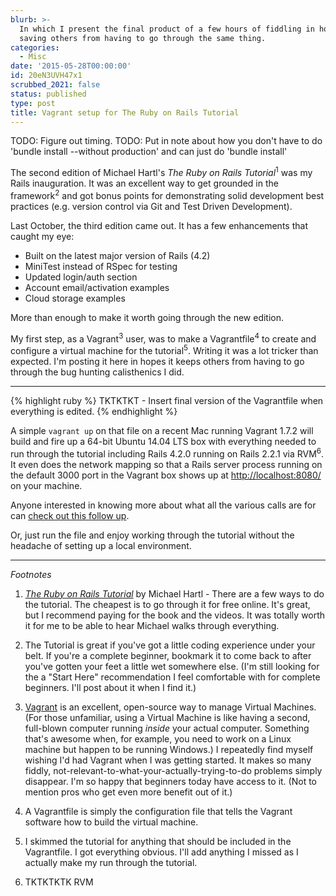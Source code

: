 ```yaml
---
blurb: >-
  In which I present the final product of a few hours of fiddling in hopes of
  saving others from having to go through the same thing.
categories:
  - Misc
date: '2015-05-28T00:00:00'
id: 20eN3UVH47x1
scrubbed_2021: false
status: published
type: post
title: Vagrant setup for The Ruby on Rails Tutorial
---
```


TODO: Figure out timing.
TODO: Put in note about how you don't have to do 'bundle install --without production' and can just do 'bundle install'


The second edition of Michael Hartl's _The Ruby on Rails Tutorial_<sup>1</sup> was my Rails inauguration. It was an excellent way to get grounded in the framework<sup>2</sup> and got bonus points for demonstrating solid development best practices (e.g. version control via Git and Test Driven Development). 

Last October, the third edition came out. It has a few enhancements that caught my eye:

- Built on the latest major version of Rails (4.2)
- MiniTest instead of RSpec for testing
- Updated login/auth section
- Account email/activation examples
- Cloud storage examples

More than enough to make it worth going through the new edition. 

My first step, as a Vagrant<sup>3</sup> user, was to make a Vagrantfile<sup>4</sup> to create and configure a virtual machine for the tutorial<sup>5</sup>. Writing it was a lot tricker than expected. I'm posting it here in hopes it keeps others from having to go through the bug hunting calisthenics I did. 

---

{% highlight ruby %}
TKTKTKT - Insert final version of the Vagrantfile when everything is edited.
{% endhighlight %}

A simple `vagrant up` on that file on a recent Mac running Vagrant 1.7.2 will build and fire up a 64-bit Ubuntu 14.04 LTS box with everything needed to run through the tutorial including Rails 4.2.0 running on Rails 2.2.1 via RVM<sup>6</sup>. It even does the network mapping so that a Rails server process running on the default 3000 port in the Vagrant box shows up at [http://localhost:8080/](http://localhost:8080/) on your machine.

Anyone interested in knowing more about what all the various calls are for can [check out this follow up](/vagrant-setup-for-ruby-on-rails-tutorial-part-2). 

Or, just run the file and enjoy working through the tutorial without the headache of setting up a local environment.


---

_Footnotes_


1. _[The Ruby on Rails Tutorial](https://www.railstutorial.org)_ by Michael Hartl - There are a few ways to do the tutorial. The cheapest is to go through it for free online. It's great, but I recommend paying for the book and the videos. It was totally worth it for me to be able to hear Michael walks through everything. 

2. The Tutorial is great if you've got a little coding experience under your belt. If you're a complete beginner, bookmark it to come back to after you've gotten your feet a little wet somewhere else. (I'm still looking for the a "Start Here" recommendation I feel comfortable with for complete beginners. I'll post about it when I find it.)

3. [Vagrant](https://www.vagrantup.com/) is an excellent, open-source way to manage Virtual Machines. (For those unfamiliar, using a Virtual Machine is like having a second, full-blown computer running _inside_ your actual computer. Something that's awesome when, for example, you need to work on a Linux machine but happen to be running Windows.) I repeatedly find myself wishing I'd had Vagrant when I was getting started. It makes so many fiddly, not-relevant-to-what-your-actually-trying-to-do problems simply disappear. I'm so happy that beginners today have access to it. (Not to mention pros who get even more benefit out of it.)

4. A Vagrantfile is simply the configuration file that tells the Vagrant software how to build the virtual machine. 

5. I skimmed the tutorial for anything that should be included in the Vagrantfile. I got everything obvious. I'll add anything I missed as I actually make my run through the tutorial.

6. TKTKTKTK RVM
